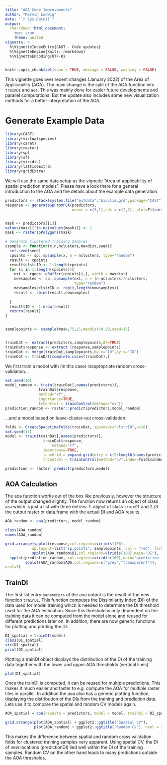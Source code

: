 ```yaml
---
title: "AOA Code Improvements"
author: "Marvin Ludwig"
date: "`r Sys.Date()`"
output:
  rmarkdown::html_document:
    toc: true
    theme: united
vignette: >
  %\VignetteIndexEntry{CAST - Code updates}
  %\VignetteEngine{knitr::rmarkdown}
  %\VignetteEncoding{UTF-8}
---
```


```r
knitr::opts_chunk$set(echo = TRUE, message = FALSE, warning = FALSE)
```


This vignette goes over recent changes (January 2022) of the Area of Applicability (AOA). The main change is the split of the AOA function into `trainDI` and `aoa`. This was mainly done for easier future developments and parallel computations. But the update also includes some new visualization methods for a better interpretation of the AOA.


# Generate Example Data

```r
library(CAST)
library(virtualspecies)
library(caret)
library(raster)
library(sp)
library(sf)
library(viridis)
library(latticeExtra)
library(gridExtra)
```

We will use the same data setup as the vignette "Area of applicability of spatial prediction models". Please have a look there for a general introduction to the AOA and the details about the example data generation.


```r
predictors <- stack(system.file("extdata","bioclim.grd",package="CAST"))
response <- generateSpFromPCA(predictors,
                              means = c(3,1),sds = c(2,2), plot=F)$suitab.raster


mask <- predictors[[1]]
values(mask)[!is.na(values(mask))] <- 1
mask <- rasterToPolygons(mask)

# Generate Clustered Training Samples
csample <- function(x,n,nclusters,maxdist,seed){
  set.seed(seed)
  cpoints <- sp::spsample(x, n = nclusters, type="random")
  result <- cpoints
  result$clstrID <- 1:length(cpoints)
  for (i in 1:length(cpoints)){
    ext <- rgeos::gBuffer(cpoints[i,], width = maxdist)
    newsamples <- sp::spsample(ext, n = (n-nclusters)/nclusters, 
                               type="random")
    newsamples$clstrID <- rep(i,length(newsamples))
    result <- rbind(result,newsamples)
    
  }
  result$ID <- 1:nrow(result)
  return(result)
}


samplepoints <- csample(mask,75,15,maxdist=0.20,seed=15)


trainDat <- extract(predictors,samplepoints,df=TRUE)
trainDat$response <- extract (response,samplepoints)
trainDat <- merge(trainDat,samplepoints,by.x="ID",by.y="ID")
trainDat <- trainDat[complete.cases(trainDat),]
```


We first train a model with (in this case) inappropriate random cross-validation...
```r
set.seed(10)
model_random <- train(trainDat[,names(predictors)],
               trainDat$response,
               method="rf",
               importance=TRUE,
               trControl = trainControl(method="cv"))
prediction_random <- raster::predict(predictors,model_random)
```

...and a model based on leave-cluster-out cross-validation.
```r
folds <- CreateSpacetimeFolds(trainDat, spacevar="clstrID",k=10)
set.seed(15)
model <- train(trainDat[,names(predictors)],
                 trainDat$response,
                     method="rf",
                 importance=TRUE,
                 tuneGrid = expand.grid(mtry = c(2:length(names(predictors)))),
                 trControl = trainControl(method="cv",index=folds$index))

prediction <- raster::predict(predictors,model)
```


## AOA Calculation

The aoa function works out of the box like previously, however the structure of the output changed slightly. The function now returns an object of class `aoa` which is just a list with three entries: 1. object of class `trainDI` and 2./3. the output raster or data.frame with the actual DI and AOA results.

```r
AOA_random <- aoa(predictors, model_random)

class(AOA_random)
names(AOA_random)
```


```r
grid.arrange(spplot(response,col.regions=viridis(100),
            sp.layout=list("sp.points", samplepoints, col = "red", first = FALSE, cex=2), main = "Sampling Locations"),
            spplot(AOA_random$DI,col.regions=viridis(100),main="DI"),
  spplot(prediction_random, col.regions=viridis(100),main="prediction for AOA \n(random CV error applies)")+
         spplot(AOA_random$AOA,col.regions=c("grey","transparent")),
ncol=3)
```


## TrainDI

The first list entry `parameters` of the aoa output is the result of the new function `trainDI`. This function computes the Dissimilarity Index (DI) of the data used for model training which is needed to determine the DI threshold used for the AOA estimation. Since this threshold is only dependent on the training data it can be computed from the model alone and reused for different predictions later on. In addition, there are now generic functions for plotting and printing the DI.


```r
DI_spatial = trainDI(model)
class(DI_spatial)
str(DI_spatial)
print(DI_spatial)
```

Plotting a trainDI object displays the distribution of the DI of the training data together with the lower and upper AOA thresholds (vertical lines).

```r
plot(DI_spatial)
```

Once the trainDI is computed, it can be reused for multiple predictions. This makes it much easier and faster to e.g. compute the AOA for multiple raster tiles in parallel. In addition the aoa also has a generic plotting function, displaying the distribution of the DIs from the training and prediction data. Lets use it to compare the spatial and random CV models again.

```r
AOA_spatial = aoa(newdata = predictors, model = model, trainDI = DI_spatial)

grid.arrange(plot(AOA_spatial) + ggplot2::ggtitle("Spatial CV"),
             plot(AOA_random) + ggplot2::ggtitle("Random CV"), ncol = 2)

```

This makes the difference between spatial and random cross validation folds for clustered training samples very apparent. Using spatial CV, the DI of new locations (predictionDI) lied well within the DI of the training samples. Random CV on the other hand leads to many predictions outside the AOA thresholds.

